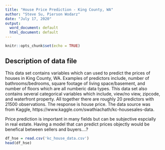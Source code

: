 ---
title: "House Price Prediction - King County, WA"
author: "Steve Su, Pierson Wodarz"
date: "July 17, 2020"
output:
  word_document: default
  html_document: default
---

```{r setup, include=FALSE}
knitr::opts_chunk$set(echo = TRUE)
```

## Description of data file

This data set contains variables which can used to predict the prices of houses in King County, WA.  Examples of predictors include, number of bathrooms/bedrooms, square footage of living space/basement, and number of floors which are all numberic data types.  This data set also contains several categorical variables which include, view/no view, zipcode, and waterfront property.  All together there are roughly 20 predictors with 21500 observations.  The response is house price.  The data source was from Kaggle, https://www.kaggle.com/swathiachath/kc-housesales-data. 

Price prediction is important in many fields but can be subjective espcially in real estate.  Having a model that can predict prices objectly would be benefical between sellers and buyers....?    


```{r}
df_hse = read.csv('kc_house_data.csv')
head(df_hse)
```

